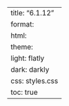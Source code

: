 ---
title: "6.1.12"
format:
    html:
        theme:
            light: flatly
            dark: darkly
        css: styles.css
        toc: true
---
